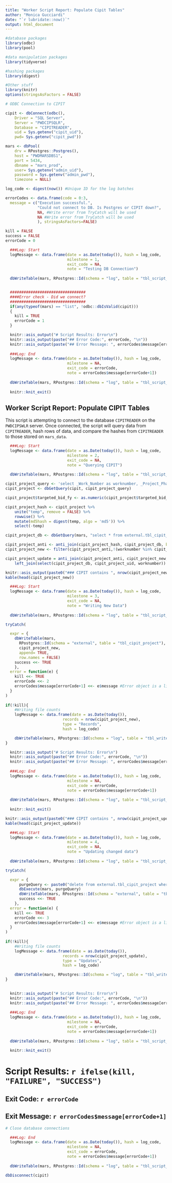 ```yaml
---
title: "Worker Script Report: Populate Cipit Tables"
author: "Monica Gucciardi"
date: "`r lubridate::now()`"
output: html_document
---
```


```r
#database packages
library(odbc)
library(pool)

#data manipulation packages
library(tidyverse)

#hashing packages
library(digest)

#Other stuff
library(knitr)
options(stringsAsFactors = FALSE)

# ODBC Connection to CIPIT

cipit <- dbConnect(odbc(),
    Driver = "SQL Server", 
    Server = "PWDCIPSQLR", 
    Database = "CIPITREADER", 
    uid = Sys.getenv("cipit_uid"),
    pwd= Sys.getenv("cipit_pwd"))

mars <- dbPool(
    drv = RPostgres::Postgres(),
    host = "PWDMARSDBS1",
    port = 5434,
    dbname = "mars_prod",
    user= Sys.getenv("admin_uid"),
    password = Sys.getenv("admin_pwd"),
    timezone = NULL)

log_code <- digest(now()) #Unique ID for the log batches

errorCodes <- data.frame(code = 0:3,
  message = c("Execution successful.",
              "Could not connect to DB. Is Postgres or CIPIT down?",
              NA, #Write error from TryCatch will be used
              NA #Write error from TryCatch will be used
              ), stringsAsFactors=FALSE)

kill = FALSE
success = FALSE
errorCode = 0

  ###Log: Start
  logMessage <- data.frame(date = as.Date(today()), hash = log_code,
                           milestone = 1,
                           exit_code = NA,
                           note = "Testing DB Connection")
  
  dbWriteTable(mars, RPostgres::Id(schema = "log", table = "tbl_script_cipit"), logMessage, append = TRUE, row.names=FALSE)


  #################################
  ####Error check - Did we connect?
  #################################
  if(any(typeof(mars) == "list", !odbc::dbIsValid(cipit)))
  {
    kill = TRUE
    errorCode = 1
  }
```

```r

  knitr::asis_output("# Script Results: Error\n")
  knitr::asis_output(paste("## Error Code:", errorCode, "\n"))
  knitr::asis_output(paste("## Error Message: ", errorCodes$message[errorCode+1]))
  
  ###Log: End
  logMessage <- data.frame(date = as.Date(today()), hash = log_code,
                           milestone = NA,
                           exit_code = errorCode,
                           note = errorCodes$message[errorCode+1])
  
  dbWriteTable(mars, RPostgres::Id(schema = "log", table = "tbl_script_cipit"), logMessage, append = TRUE, row.names=FALSE)
  
  knitr::knit_exit()

```

## Worker Script Report: Populate CIPIT Tables

This script is attempting to connect to the database `CIPITREADER` on the `PWDCIPSWLR` server. Once connected, the script will query data from `CIPITREADER`, hash rows of data, and compare the hashes from `CIPITREADER` to those stored on `mars_data`.

```r
  ###Log: Start
  logMessage <- data.frame(date = as.Date(today()), hash = log_code,
                           milestone = 2,
                           exit_code = NA,
                           note = "Querying CIPIT")
  
  dbWriteTable(mars, RPostgres::Id(schema = "log", table = "tbl_script_cipit"), logMessage, append = TRUE, row.names=FALSE)

cipit_project_query <- 'select _Work_Number as worknumber, _Project_Phase as project_phase, _Project_Phase_Status as project_phase_status, _Project_Title as project_title, _Targeted_Bid_FY as targeted_bid_fy, PC_NTP_Date as pc_ntp_date, CONST_Construction_Start_Date as construction_start_date, DESIGN_Design_Engineer as design_engineer, CONST_Division_Engineer as division_engineer, CONST_Contractor as contractor, ProjectAutoID as projectautoid, CONST_Substantially_Complete_Date as construction_complete_date, CONST_Contract_Close_Date as contract_closed_date from Project'
cipit_project <- dbGetQuery(cipit, cipit_project_query)

cipit_project$targeted_bid_fy <- as.numeric(cipit_project$targeted_bid_fy)

cipit_project_hash <- cipit_project %>%
    unite("temp", remove = FALSE) %>%
    rowwise() %>%
    mutate(md5hash = digest(temp, algo = 'md5')) %>%
    select(-temp)

cipit_project_db <- dbGetQuery(mars, "select * from external.tbl_cipit_project")

cipit_project_anti <- anti_join(cipit_project_hash, cipit_project_db, by = "md5hash")
cipit_project_new <- filter(cipit_project_anti,!(worknumber %in% cipit_project_db$worknumber))

cipit_project_update = anti_join(cipit_project_anti, cipit_project_new, by = "md5hash") %>%
    left_join(select(cipit_project_db, cipit_project_uid, worknumber))
```

```r
knitr::asis_output(paste0("### CIPIT contains ", nrow(cipit_project_new), " new projects."))
kable(head(cipit_project_new))

  ###Log: Start
  logMessage <- data.frame(date = as.Date(today()), hash = log_code,
                           milestone = 3,
                           exit_code = NA,
                           note = "Writing New Data")
  
  dbWriteTable(mars, RPostgres::Id(schema = "log", table = "tbl_script_cipit"), logMessage, append = TRUE, row.names=FALSE)

tryCatch(

  expr = {
    dbWriteTable(mars, 
      RPostgres::Id(schema = "external", table = "tbl_cipit_project"), 
      cipit_project_new, 
      append= TRUE, 
      row.names = FALSE)
    success <<- TRUE
    },
  error = function(e) {
    kill <<- TRUE
    errorCode <<- 2
    errorCodes$message[errorCode+1] <<- e$message #Error object is a list
  }
)
  
if(!kill){
    #Writing file counts
    logMessage <- data.frame(date = as.Date(today()),
                         records = nrow(cipit_project_new),
                         type = "Records",
                         hash = log_code)

    dbWriteTable(mars, RPostgres::Id(schema = "log", table = "tbl_writes_cipit"), logMessage, append = TRUE, row.names=FALSE)
}

```

```r

  knitr::asis_output("# Script Results: Error\n")
  knitr::asis_output(paste("## Error Code:", errorCode, "\n"))
  knitr::asis_output(paste("## Error Message: ", errorCodes$message[errorCode+1]))
  
  ###Log: End
  logMessage <- data.frame(date = as.Date(today()), hash = log_code,
                           milestone = NA,
                           exit_code = errorCode,
                           note = errorCodes$message[errorCode+1])
  
  dbWriteTable(mars, RPostgres::Id(schema = "log", table = "tbl_script_cipit"), logMessage, append = TRUE, row.names=FALSE)
  
  knitr::knit_exit()

```

```r
knitr::asis_output(paste0("### CIPIT contains ", nrow(cipit_project_update), " updated projects."))
kable(head(cipit_project_update))

  ###Log: Start
  logMessage <- data.frame(date = as.Date(today()), hash = log_code,
                           milestone = 4,
                           exit_code = NA,
                           note = "Updating changed data")
  
  dbWriteTable(mars, RPostgres::Id(schema = "log", table = "tbl_script_cipit"), logMessage, append = TRUE, row.names=FALSE)

tryCatch(

  expr = {
      purgeQuery <- paste0("delete from external.tbl_cipit_project where cipit_project_uid in (", paste(cipit_project_update$cipit_project_uid, collapse = ", "), ");")
      dbExecute(mars, purgeQuery)
      dbWriteTable(mars, RPostgres::Id(schema = "external", table = "tbl_cipit_project"), cipit_project_update, append = TRUE)
      success <<- TRUE
    },
  error = function(e) {
    kill <<- TRUE
    errorCode <<- 3
    errorCodes$message[errorCode+1] <<- e$message #Error object is a list
  }
)
  
if(!kill){
    #Writing file counts
    logMessage <- data.frame(date = as.Date(today()),
                         records = nrow(cipit_project_update),
                         type = "Updates",
                         hash = log_code)

    dbWriteTable(mars, RPostgres::Id(schema = "log", table = "tbl_writes_cipit"), logMessage, append = TRUE, row.names=FALSE)
}
    

```

```r

  knitr::asis_output("# Script Results: Error\n")
  knitr::asis_output(paste("## Error Code:", errorCode, "\n"))
  knitr::asis_output(paste("## Error Message: ", errorCodes$message[errorCode+1]))
  
  ###Log: End
  logMessage <- data.frame(date = as.Date(today()), hash = log_code,
                           milestone = NA,
                           exit_code = errorCode,
                           note = errorCodes$message[errorCode+1])
  
  dbWriteTable(mars, RPostgres::Id(schema = "log", table = "tbl_script_cipit"), logMessage, append = TRUE, row.names=FALSE)
  
  knitr::knit_exit()

```

# Script Results: `r ifelse(kill, "FAILURE", "SUCCESS")`
## Exit Code: `r errorCode`
## Exit Message: `r errorCodes$message[errorCode+1]`

```r
# Close database connections

  ###Log: End
  logMessage <- data.frame(date = as.Date(today()), hash = log_code,
                           milestone = NA,
                           exit_code = errorCode,
                           note = errorCodes$message[errorCode+1])
  
  dbWriteTable(mars, RPostgres::Id(schema = "log", table = "tbl_script_cipit"), logMessage, append = TRUE, row.names=FALSE)

dbDisconnect(cipit)

```


